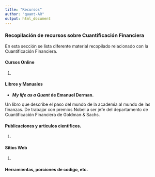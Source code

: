 ```yaml
---
title: "Recursos"
author: "quant-AR"
output: html_document
---
```

### Recopilación de recursos sobre Cuantificación Financiera
En esta sección se lista diferente material recopilado relacionado con la Cuantificación Financiera.

####  Cursos Online

1. 

#### Libros y Manuales

* **_My life as a Quant_ de Emanuel Derman.** 

Un libro que describe el paso del mundo de la academia al mundo de las finanzas. De trabajar con premios Nobel a ser jefe del departamento de Cuantificación Financiera de Goldman & Sachs.


#### Publicaciones y articulos cientificos.

1. 

#### Sitios Web

1. 

#### Herramientas, porciones de codigo, etc.